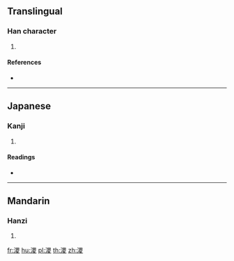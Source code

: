 {{character info/new}}
==Translingual==

===Han character===
{{Han char|rn=85|rad=水|as=10|sn=13|four=|canj=EWCE}}

# {{defn|Han|sort=水10}}

====References====
* {{Han ref|kx=0640.260|dkj=17971|dj=1048.020|hdz=31698.110|uh=6EAD|ud=28333}}

----

==Japanese==

===Kanji===
{{ja-kanji|grade=|rs=水10}}

# {{defn|lang=ja|sort=水10}}

====Readings====
* {{ja-readings|on=[[しょく]] (shoku), [[じき]] (jiki)|kun=}}

----

==Mandarin==

===Hanzi===
{{cmn-hanzi|pin=[[zé]] ([[ze2]])|wg=tse<sup>2</sup>}}

# {{defn|lang=cmn|sort=水10}}

[[fr:溭]]
[[hu:溭]]
[[pl:溭]]
[[th:溭]]
[[zh:溭]]